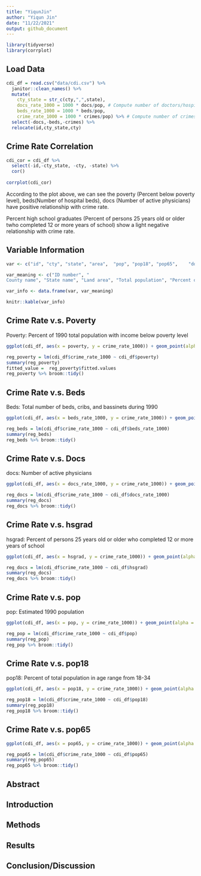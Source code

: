 ```yaml
---
title: "YiqunJin"
author: "Yiqun Jin"
date: "11/22/2021"
output: github_document
---
```


```r
library(tidyverse)
library(corrplot)
```

## Load Data

```r
cdi_df = read.csv("data/cdi.csv") %>% 
  janitor::clean_names() %>%
  mutate(
    cty_state = str_c(cty,",",state),
    docs_rate_1000 = 1000 * docs/pop, # Compute number of doctors/hospital beds per 1000 people.
    beds_rate_1000 = 1000 * beds/pop,
    crime_rate_1000 = 1000 * crimes/pop) %>% # Compute number of crimes per 1000 people.) 
  select(-docs,-beds,-crimes) %>%
  relocate(id,cty_state,cty)
```

## Crime Rate Correlation

```r
cdi_cor = cdi_df %>% 
  select(-id,-cty_state, -cty, -state) %>% 
  cor() 
 
corrplot(cdi_cor)
```

According to the plot above, we can see the poverty (Percent below poverty level), beds(Number of hospital beds), docs (Number of active physicians) have positive relationship with crime rate.

Percent high school graduates (Percent of persons 25 years old or older twho completed 12 or more years of school) show a light negative relationship with crime rate.


## Variable Information

```r
var <- c("id", "cty", "state", "area",	"pop", "pop18",	"pop65",	"docs",	"beds",	"crimes",	"hsgrad",	"bagrad",	"poverty",	"unemp",	"pcincome",	"totalinc",	"region")

var_meaning <- c("ID number", "
County name", "State name", "Land area", "Total population", "Percent of population aged 18-34", "Percent of population aged 65+", "Number of active physicians", "Number of hospital beds", "Total serious crimes", "Percent high school graduates", "Percent bachelor’s degrees", "Percent below poverty level", "Percent unemployment", "Per capita income", "Total personal income", "Geographic region")

var_info <- data.frame(var, var_meaning)

knitr::kable(var_info)
```

## Crime Rate v.s. Poverty

Poverty: Percent of 1990 total population with income below poverty level

```r
ggplot(cdi_df, aes(x = poverty, y = crime_rate_1000)) + geom_point(alpha = .5) + geom_smooth(method = "lm", se = FALSE)

reg_poverty = lm(cdi_df$crime_rate_1000 ~ cdi_df$poverty) 
summary(reg_poverty)
fitted_value =  reg_poverty$fitted.values
reg_poverty %>% broom::tidy()
```

## Crime Rate v.s. Beds

Beds: Total number of beds, cribs, and bassinets during 1990

```r
ggplot(cdi_df, aes(x = beds_rate_1000, y = crime_rate_1000)) + geom_point(alpha = .5) + geom_smooth(method = "lm", se = FALSE)

reg_beds = lm(cdi_df$crime_rate_1000 ~ cdi_df$beds_rate_1000) 
summary(reg_beds)
reg_beds %>% broom::tidy()
```

## Crime Rate v.s. Docs

docs: Number of active physicians

```r
ggplot(cdi_df, aes(x = docs_rate_1000, y = crime_rate_1000)) + geom_point(alpha = .5) + geom_smooth(method = "lm", se = FALSE)

reg_docs = lm(cdi_df$crime_rate_1000 ~ cdi_df$docs_rate_1000) 
summary(reg_docs)
reg_docs %>% broom::tidy()
```

## Crime Rate v.s. hsgrad

hsgrad: Percent of persons 25 years old or older who completed 12 or more years of school

```r
ggplot(cdi_df, aes(x = hsgrad, y = crime_rate_1000)) + geom_point(alpha = .5) + geom_smooth(method = "lm", se = FALSE)

reg_docs = lm(cdi_df$crime_rate_1000 ~ cdi_df$hsgrad) 
summary(reg_docs)
reg_docs %>% broom::tidy()
```

## Crime Rate v.s. pop

pop: Estimated 1990 population

```r
ggplot(cdi_df, aes(x = pop, y = crime_rate_1000)) + geom_point(alpha = .5) + geom_smooth(method = "lm", se = FALSE)

reg_pop = lm(cdi_df$crime_rate_1000 ~ cdi_df$pop) 
summary(reg_pop)
reg_pop %>% broom::tidy()
```

## Crime Rate v.s. pop18

pop18: Percent of total population in age range from 18-34

```r
ggplot(cdi_df, aes(x = pop18, y = crime_rate_1000)) + geom_point(alpha = .5) + geom_smooth(method = "lm", se = FALSE)

reg_pop18 = lm(cdi_df$crime_rate_1000 ~ cdi_df$pop18) 
summary(reg_pop18)
reg_pop18 %>% broom::tidy()
```

## Crime Rate v.s. pop65

```r
ggplot(cdi_df, aes(x = pop65, y = crime_rate_1000)) + geom_point(alpha = .5) + geom_smooth(method = "lm", se = FALSE)

reg_pop65 = lm(cdi_df$crime_rate_1000 ~ cdi_df$pop65) 
summary(reg_pop65)
reg_pop65 %>% broom::tidy()
```


## Abstract

## Introduction

## Methods

## Results

## Conclusion/Discussion